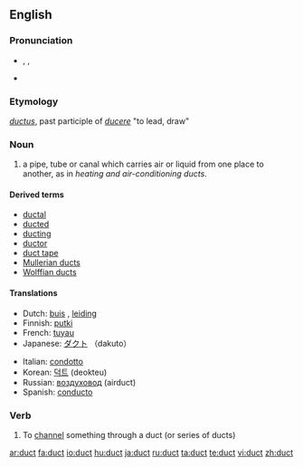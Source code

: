 ==English==

===Pronunciation===
* {{enPR|dŭkt}}, {{IPA|/dʌkt/}}, {{SAMPA|/dVkt/}}
* {{audio|en-us-duct.ogg|Audio (US)}}
*: {{rhymes|ʌkt}}

===Etymology===
{{etyl|la}} ''[[ductus]]'', past participle of ''[[ducere]]'' "to lead, draw"

===Noun===
{{en-noun}}

# a pipe, tube or canal which carries air or liquid from one place to another, as in ''heating and air-conditioning ducts''.

====Derived terms====
* [[ductal]]
* [[ducted]]
* [[ducting]]
* [[ductor]]
* [[duct tape]]
* [[Mullerian duct]]s
* [[Wolffian duct]]s

====Translations====
{{trans-top|a pipe, tube or canal which carries air or liquid from one place to another}}
* Dutch: [[buis]] {{f}}, [[leiding]] {{f}}
* Finnish: [[putki]]
* French: [[tuyau]] {{m}}
* Japanese: [[ダクト]] （dakuto）
{{trans-mid}}
* Italian: [[condotto]] {{m}}
* Korean: [[덕트]] (deokteu)
* Russian: [[воздуховод]] {{m}} (airduct)
* Spanish: [[conducto]] {{m}}

{{trans-bottom}}

===Verb===
{{en-verb}}

# To [[channel]] something through a duct (or series of ducts)

[[ar:duct]]
[[fa:duct]]
[[io:duct]]
[[hu:duct]]
[[ja:duct]]
[[ru:duct]]
[[ta:duct]]
[[te:duct]]
[[vi:duct]]
[[zh:duct]]